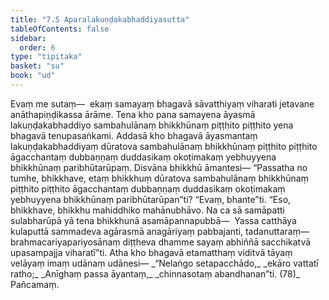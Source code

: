 ```yaml
---
title: "7.5 Aparalakuṇḍakabhaddiyasutta"
tableOfContents: false
sidebar:
  order: 6
type: "tipitaka"
basket: "su"
book: "ud"
---
```



<DynamicBreadcrumb />

<Division number="65" book="ud">

<Paragraph number="623" book="ud">
Evaṃ me sutaṃ—  ekaṃ samayaṃ bhagavā sāvatthiyaṃ viharati jetavane anāthapiṇḍikassa ārāme. Tena kho pana samayena āyasmā lakuṇḍakabhaddiyo sambahulānaṃ bhikkhūnaṃ piṭṭhito piṭṭhito yena bhagavā tenupasaṅkami.
</Paragraph>

<Paragraph number="624" book="ud">
Addasā kho bhagavā āyasmantaṃ lakuṇḍakabhaddiyaṃ dūratova sambahulānaṃ bhikkhūnaṃ piṭṭhito piṭṭhito āgacchantaṃ dubbaṇṇaṃ duddasikaṃ okoṭimakaṃ yebhuyyena bhikkhūnaṃ paribhūtarūpaṃ. Disvāna bhikkhū āmantesi—
</Paragraph>

<Paragraph number="625" book="ud">
“Passatha no tumhe, bhikkhave, etaṃ bhikkhuṃ dūratova sambahulānaṃ bhikkhūnaṃ piṭṭhito piṭṭhito āgacchantaṃ dubbaṇṇaṃ duddasikaṃ okoṭimakaṃ yebhuyyena bhikkhūnaṃ paribhūtarūpan”ti? “Evaṃ, bhante”ti.
</Paragraph>

<Paragraph number="626" book="ud">
“Eso, bhikkhave, bhikkhu mahiddhiko mahānubhāvo. Na ca sā samāpatti sulabharūpā yā tena bhikkhunā asamāpannapubbā—  Yassa catthāya kulaputtā sammadeva agārasmā anagāriyaṃ pabbajanti, tadanuttaraṃ—  brahmacariyapariyosānaṃ diṭṭheva dhamme sayaṃ abhiññā sacchikatvā upasampajja viharatī”ti.
</Paragraph>

<Paragraph number="627" book="ud">
Atha kho bhagavā etamatthaṃ viditvā tāyaṃ velāyaṃ imaṃ udānaṃ udānesi—
</Paragraph>

<Paragraph number="628" type="verses" book="ud">
_“Nelaṅgo setapacchādo,_  
_ekāro vattatī ratho;_  
_Anīghaṃ passa āyantaṃ,_  
_chinnasotaṃ abandhanan”ti. (78)_  


</Paragraph>
</Division>

<Paragraph number="629" type="center" book="ud">
Pañcamaṃ.
</Paragraph>
